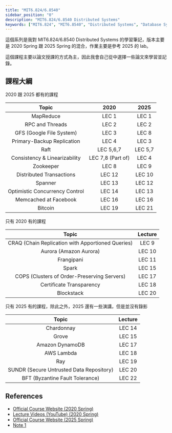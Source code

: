 ```yaml
---
title: "MIT6.824/6.8540"
sidebar_position: "0"
description: "MIT6.824/6.8540 Distributed Systems"
keywords: ["MIT6.824", "MIT6.8540", "Distributed Systems", "Database Systems"]
---
```


這個系列是我對 MIT6.824/6.8540 Distributed Systems 的學習筆記，版本主要是 2020 Spring 跟 2025 Spring 的混合，作業主要是參考 2025 的 lab。

這個課程主要以論文授課的方式為主，因此我會自己從中選擇一些論文來學習並記錄。

## 課程大綱

2020 跟 2025 都有的課程

|             Topic              |       2020        |  2025   |
| :----------------------------: | :---------------: | :-----: |
|           MapReduce            |       LEC 1       |  LEC 1  |
|        RPC and Threads         |       LEC 2       |  LEC 2  |
|    GFS (Google File System)    |       LEC 3       |  LEC 8  |
|   Primary-Backup Replication   |       LEC 4       |  LEC 3  |
|              Raft              |     LEC 5,6,7     | LEC 5,7 |
| Consistency & Linearizability  | LEC 7,8 (Part of) |  LEC 4  |
|           Zookeeper            |       LEC 8       |  LEC 9  |
|    Distributed Transactions    |      LEC 12       | LEC 10  |
|            Spanner             |      LEC 13       | LEC 12  |
| Optimistic Concurrency Control |      LEC 14       | LEC 13  |
|     Memcached at Facebook      |      LEC 16       | LEC 16  |
|            Bitcoin             |      LEC 19       | LEC 21  |

只有 2020 有的課程

|                       Topic                       | Lecture |
| :-----------------------------------------------: | :-----: |
| CRAQ (Chain Replication with Apportioned Queries) |  LEC 9  |
|              Aurora (Amazon Aurora)               | LEC 10  |
|                    Frangipani                     | LEC 11  |
|                       Spark                       | LEC 15  |
|    COPS (Clusters of Order-Preserving Servers)    | LEC 17  |
|             Certificate Transparency              | LEC 18  |
|                    Blockstack                     | LEC 20  |

只有 2025 有的課程，除此之外，2025 還有一些演講，但是並沒有錄影

|                  Topic                   | Lecture |
| :--------------------------------------: | :-----: |
|                Chardonnay                | LEC 14  |
|                  Grove                   | LEC 15  |
|             Amazon DynamoDB              | LEC 17  |
|                AWS Lambda                | LEC 18  |
|                   Ray                    | LEC 19  |
| SUNDR (Secure Untrusted Data Repository) | LEC 20  |
|     BFT (Byzantine Fault Tolerance)      | LEC 22  |

## References

- [Official Course Website (2020 Spring)](http://nil.csail.mit.edu/6.824/2020/schedule.html)
- [Lecture Videos (YouTube) (2020 Spring)](https://www.youtube.com/@6.824/videos)
- [Official Course Website (2025 Spring)](https://pdos.csail.mit.edu/6.824/schedule.html)
- [Note 1](https://mit-public-courses-cn-translatio.gitbook.io/mit6-824)

